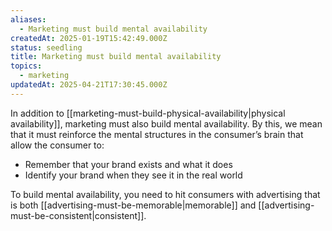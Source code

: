 ```yaml
---
aliases:
  - Marketing must build mental availability
createdAt: 2025-01-19T15:42:49.000Z
status: seedling
title: Marketing must build mental availability
topics:
  - marketing
updatedAt: 2025-04-21T17:30:45.000Z
---
```

In addition to [[marketing-must-build-physical-availability|physical availability]], marketing must also build mental availability. By this, we mean that it must reinforce the mental structures in the consumer’s brain that allow the consumer to:

- Remember that your brand exists and what it does
- Identify your brand when they see it in the real world

To build mental availability, you need to hit consumers with advertising that is both [[advertising-must-be-memorable|memorable]] and [[advertising-must-be-consistent|consistent]].
